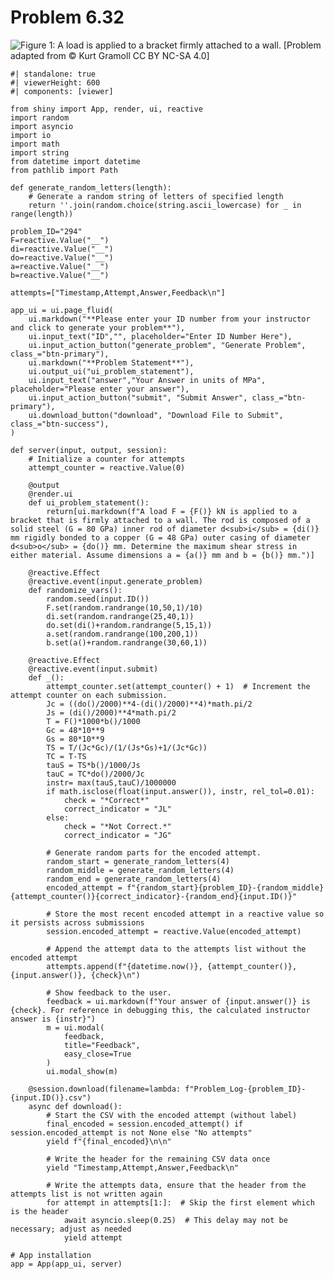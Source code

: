 # Problem 6.32 {.unnumbered}

![Figure 1: A load is applied to a bracket firmly attached to a wall.](images/294.png){fig-alt="Picture with a bracket firmly attached to a wall subjected to a load. The bracket has a length of b, is a distance of a from the wall, and is on a shaft of diameter do The shaft is made of copper and steel with a steel diameter of di and a copper diameter of do."}
\[Problem adapted from © Kurt Gramoll CC BY NC-SA 4.0\]
```shinylive-python
#| standalone: true
#| viewerHeight: 600
#| components: [viewer]

from shiny import App, render, ui, reactive
import random
import asyncio
import io
import math
import string
from datetime import datetime
from pathlib import Path

def generate_random_letters(length):
    # Generate a random string of letters of specified length
    return ''.join(random.choice(string.ascii_lowercase) for _ in range(length))  

problem_ID="294"
F=reactive.Value("__")
di=reactive.Value("__")
do=reactive.Value("__")
a=reactive.Value("__")
b=reactive.Value("__")
  
attempts=["Timestamp,Attempt,Answer,Feedback\n"]

app_ui = ui.page_fluid(
    ui.markdown("**Please enter your ID number from your instructor and click to generate your problem**"),
    ui.input_text("ID","", placeholder="Enter ID Number Here"),
    ui.input_action_button("generate_problem", "Generate Problem", class_="btn-primary"),
    ui.markdown("**Problem Statement**"),
    ui.output_ui("ui_problem_statement"),
    ui.input_text("answer","Your Answer in units of MPa", placeholder="Please enter your answer"),
    ui.input_action_button("submit", "Submit Answer", class_="btn-primary"),
    ui.download_button("download", "Download File to Submit", class_="btn-success"),
)

def server(input, output, session):
    # Initialize a counter for attempts
    attempt_counter = reactive.Value(0)

    @output
    @render.ui
    def ui_problem_statement():
        return[ui.markdown(f"A load F = {F()} kN is applied to a bracket that is firmly attached to a wall. The rod is composed of a solid steel (G = 80 GPa) inner rod of diameter d<sub>i</sub> = {di()} mm rigidly bonded to a copper (G = 48 GPa) outer casing of diameter d<sub>o</sub> = {do()} mm. Determine the maximum shear stress in either material. Assume dimensions a = {a()} mm and b = {b()} mm.")]
    
    @reactive.Effect
    @reactive.event(input.generate_problem)
    def randomize_vars():
        random.seed(input.ID())
        F.set(random.randrange(10,50,1)/10)
        di.set(random.randrange(25,40,1))
        do.set(di()+random.randrange(5,15,1))
        a.set(random.randrange(100,200,1))
        b.set(a()+random.randrange(30,60,1))
        
    @reactive.Effect
    @reactive.event(input.submit)
    def _():
        attempt_counter.set(attempt_counter() + 1)  # Increment the attempt counter on each submission.
        Jc = ((do()/2000)**4-(di()/2000)**4)*math.pi/2
        Js = (di()/2000)**4*math.pi/2
        T = F()*1000*b()/1000
        Gc = 48*10**9
        Gs = 80*10**9
        TS = T/(Jc*Gc)/(1/(Js*Gs)+1/(Jc*Gc))
        TC = T-TS
        tauS = TS*b()/1000/Js
        tauC = TC*do()/2000/Jc
        instr= max(tauS,tauC)/1000000
        if math.isclose(float(input.answer()), instr, rel_tol=0.01):
            check = "*Correct*"
            correct_indicator = "JL"
        else:
            check = "*Not Correct.*"
            correct_indicator = "JG"

        # Generate random parts for the encoded attempt.
        random_start = generate_random_letters(4)
        random_middle = generate_random_letters(4)
        random_end = generate_random_letters(4)
        encoded_attempt = f"{random_start}{problem_ID}-{random_middle}{attempt_counter()}{correct_indicator}-{random_end}{input.ID()}"

        # Store the most recent encoded attempt in a reactive value so it persists across submissions
        session.encoded_attempt = reactive.Value(encoded_attempt)

        # Append the attempt data to the attempts list without the encoded attempt
        attempts.append(f"{datetime.now()}, {attempt_counter()}, {input.answer()}, {check}\n")

        # Show feedback to the user.
        feedback = ui.markdown(f"Your answer of {input.answer()} is {check}. For reference in debugging this, the calculated instructor answer is {instr}")
        m = ui.modal(
            feedback,
            title="Feedback",
            easy_close=True
        )
        ui.modal_show(m)

    @session.download(filename=lambda: f"Problem_Log-{problem_ID}-{input.ID()}.csv")
    async def download():
        # Start the CSV with the encoded attempt (without label)
        final_encoded = session.encoded_attempt() if session.encoded_attempt is not None else "No attempts"
        yield f"{final_encoded}\n\n"
        
        # Write the header for the remaining CSV data once
        yield "Timestamp,Attempt,Answer,Feedback\n"
        
        # Write the attempts data, ensure that the header from the attempts list is not written again
        for attempt in attempts[1:]:  # Skip the first element which is the header
            await asyncio.sleep(0.25)  # This delay may not be necessary; adjust as needed
            yield attempt
            
# App installation
app = App(app_ui, server)
```
